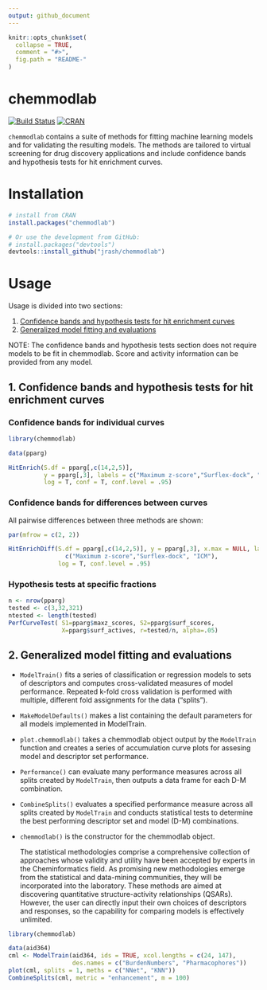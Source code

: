 ```yaml
---
output: github_document
---
```


<!-- README.md is generated from README.Rmd. Please edit that file -->

```r
knitr::opts_chunk$set(
  collapse = TRUE,
  comment = "#>",
  fig.path = "README-"
)
```

# chemmodlab

[![Build Status](https://travis-ci.org/jrash/chemmodlab.svg?branch=master)](https://travis-ci.org/jrash/chemmodlab) [![CRAN](https://img.shields.io/cran/v/chemmodlab.svg)]()

`chemmodlab` contains a suite of methods for fitting machine learning models and for validating the resulting models. The methods are tailored to virtual screening for drug discovery applications and include confidence bands and hypothesis tests for hit enrichment curves.
    
# Installation

```r
# install from CRAN
install.packages("chemmodlab")

# Or use the development from GitHub:
# install.packages("devtools")
devtools::install_github("jrash/chemmodlab")
```

# Usage

Usage is divided into two sections:

1. [Confidence bands and hypothesis tests for hit enrichment curves](https://github.com/jrash/chemmodlab#1-confidence-bands-and-hypothesis-tests-for-hit-enrichment-curves)
2. [Generalized model fitting and evaluations](https://github.com/jrash/chemmodlab#2-generalized-model-fitting-and-evaluations)


NOTE: The confidence bands and hypothesis tests section does not require models to be fit in chemmodlab.  Score and activity information can be provided from any model.

## 1. Confidence bands and hypothesis tests for hit enrichment curves

### Confidence bands for individual curves

```r
library(chemmodlab)

data(pparg)

HitEnrich(S.df = pparg[,c(14,2,5)],
          y = pparg[,3], labels = c("Maximum z-score","Surflex-dock", "ICM"),
          log = T, conf = T, conf.level = .95)
```

### Confidence bands for differences between curves 

All pairwise differences between three methods are shown:

```r
par(mfrow = c(2, 2))

HitEnrichDiff(S.df = pparg[,c(14,2,5)], y = pparg[,3], x.max = NULL, labels =
                c("Maximum z-score","Surflex-dock", "ICM"),
              log = T, conf.level = .95)
```


### Hypothesis tests at specific fractions

```r
n <- nrow(pparg)
tested <- c(3,32,321)
ntested <- length(tested)
PerfCurveTest( S1=pparg$maxz_scores, S2=pparg$surf_scores,
               X=pparg$surf_actives, r=tested/n, alpha=.05)
```


## 2. Generalized model fitting and evaluations

* `ModelTrain()` fits a series of classification or regression models to sets of descriptors and computes cross-validated measures of model performance.  Repeated k-fold cross validation is performed with multiple, different fold assignments for the data ("splits").
* `MakeModelDefaults()` makes a list containing the default parameters for all models implemented in ModelTrain.
* `plot.chemmodlab()` takes a chemmodlab object output by the `ModelTrain` function and creates a series of accumulation curve plots for assesing model and descriptor set performance.
* `Performance()` can evaluate many performance measures across all splits created by `ModelTrain`, then outputs a data frame for each D-M combination.
* `CombineSplits()` evaluates a specified performance measure across all splits created by `ModelTrain` and conducts statistical tests to determine the best performing descriptor set and model (D-M) combinations.
* `chemmodlab()` is the constructor for the chemmodlab object.
    
    The statistical methodologies comprise
    a comprehensive collection of approaches whose validity and utility have
    been accepted by experts in the Cheminformatics field. As promising new
    methodologies emerge from the statistical and data-mining communities, they
    will be incorporated into the laboratory. These methods are aimed at discovering
    quantitative structure-activity relationships (QSARs). However, the user can
    directly input their own choices of descriptors and responses, so the capability
    for comparing models is effectively unlimited.

```r
library(chemmodlab)

data(aid364)
cml <- ModelTrain(aid364, ids = TRUE, xcol.lengths = c(24, 147),
                  des.names = c("BurdenNumbers", "Pharmacophores"))
plot(cml, splits = 1, meths = c("NNet", "KNN"))
CombineSplits(cml, metric = "enhancement", m = 100)
```
